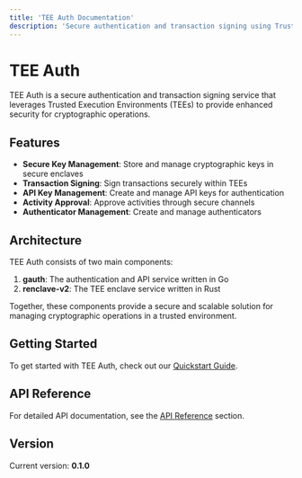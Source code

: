 ```yaml
---
title: 'TEE Auth Documentation'
description: 'Secure authentication and transaction signing using Trusted Execution Environments'
---
```


# TEE Auth

TEE Auth is a secure authentication and transaction signing service that leverages Trusted Execution Environments (TEEs) to provide enhanced security for cryptographic operations.

## Features

- **Secure Key Management**: Store and manage cryptographic keys in secure enclaves
- **Transaction Signing**: Sign transactions securely within TEEs
- **API Key Management**: Create and manage API keys for authentication
- **Activity Approval**: Approve activities through secure channels
- **Authenticator Management**: Create and manage authenticators

## Architecture

TEE Auth consists of two main components:

1. **gauth**: The authentication and API service written in Go
2. **renclave-v2**: The TEE enclave service written in Rust

Together, these components provide a secure and scalable solution for managing cryptographic operations in a trusted environment.

## Getting Started

To get started with TEE Auth, check out our [Quickstart Guide](/quickstart).

## API Reference

For detailed API documentation, see the [API Reference](/api-reference/authentication) section.

## Version

Current version: **0.1.0**
